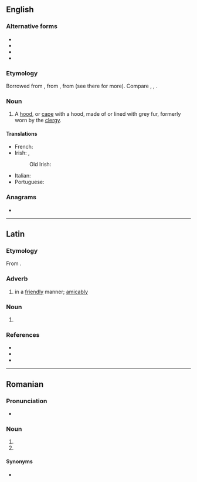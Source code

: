{{also|Âmice}}
==English==

===Alternative forms===
* {{l|en|almuce}}
* {{l|en|amess}}
* {{l|en|amyss}}
* {{l|en|aumuce}}

===Etymology===
Borrowed from {{bor|en|fro|emit}}, from {{der|en|la|amictus}}, from {{m|la|amiciō}} (see there for more). Compare {{cog|fr|amict}}, {{cog|it|amitto}}, {{cog|pt|amicto}}.

===Noun===
{{en-noun}}

# A [[hood]], or [[cape]] with a hood, made of or lined with grey fur, formerly worn by the [[clergy]].

====Translations====
{{trans-top|hood, or cape with a hood, formerly worn by the clergy}}
* French: {{t+|fr|amict|m}}
* Irish: {{t|ga|aimicín|m}}, {{t|ga|miocht|m}}
*: Old Irish: {{t|sga|micht|m}}
{{trans-mid}}
* Italian: {{t+|it|amitto|m}}
* Portuguese: {{t+|pt|amicto|m}}
{{trans-bottom}}

{{Webster 1913}}

===Anagrams===
* {{anagrams|en|a=aceim|Macie}}

----

==Latin==

===Etymology===
From {{m|la|amīcus||friendly, amicable}}.

===Adverb===
{{la-adv|amīcē}}

# in a [[friendly]] manner; [[amicably]]

===Noun===
{{la-noun-form|amīce|g=m}}

# {{inflection of|amīcus||voc|s|lang=la}}

===References===
* {{R:L&S}}
* {{R:Elementary Lewis}}
* {{R:Gaffiot}}

----

==Romanian==

===Pronunciation===
* {{IPA|[ aˈmit͡ʃe ]|lang=ro}}

===Noun===
{{head|ro|noun form|g=f-p}}

# {{plural of|amică|lang=ro}}
# {{inflection of|amic||voc|s|lang=ro}}

====Synonyms====
* {{l|ro|prietene}}